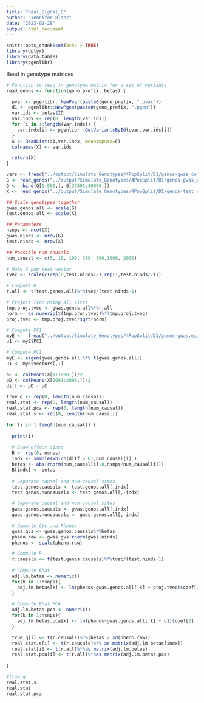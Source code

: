 ```yaml
---
title: "Real_Signal_D"
author: "Jennifer Blanc"
date: "2023-02-28"
output: html_document
---
```


```r
knitr::opts_chunk$set(echo = TRUE)
library(dplyr)
library(data.table)
library(pgenlibr)
```

Read in genotype matrices 
```r
# Function to read in genotype matrix for a set of variants
read_genos <- function(geno_prefix, betas) {

  pvar <- pgenlibr::NewPvar(paste0(geno_prefix, ".pvar"))
  d1 <- pgenlibr::NewPgen(paste0(geno_prefix, ".pgen"))
  var.ids <- betas$ID
  var.indx <- rep(0, length(var.ids))
  for (i in 1:length(var.indx)) {
    var.indx[i] <- pgenlibr::GetVariantsById(pvar,var.ids[i])
  }
  X <- ReadList(d1,var.indx, meanimpute=F)
  colnames(X) <- var.ids

  return(X)
}

vars <- fread("../output/Simulate_Genotypes/4PopSplit/D1/genos-gwas_common.pvar", skip = 200)
G <- read_genos("../output/Simulate_Genotypes/4PopSplit/D1/genos-gwas_common", vars)
G <- rbind(G[1:500,], G[39501:40000,])
X <- read_genos("../output/Simulate_Genotypes/4PopSplit/D1/genos-test_common", vars)
```


```r
## Scale genotypes together 
gwas.genos.all <- scale(G)
test.genos.all <- scale(X)

## Parameters 
nsnps <- ncol(X)
gwas.ninds <- nrow(G)
test.ninds <- nrow(X)

## Possible num causals 
num_causal <- c(5, 10, 100, 300, 500,1000, 2000)

# Make 2 pop test vector
tvec <- scale(c(rep(0,test.ninds/2),rep(1,test.ninds/2)))

# Compute R 
r.all <- t(test.genos.all)%*%tvec/(test.ninds-1)

# Project Tvec using all sites
tmp.proj.tvec <- gwas.genos.all%*%r.all
norm <- as.numeric(t(tmp.proj.tvec)%*%tmp.proj.tvec)
proj.tvec <- tmp.proj.tvec/sqrt(norm)

# Compute PC1 
myE <-  fread("../output/Simulate_Genotypes/4PopSplit/D1/genos-gwas.eigenvec")
u1 <- myE$PC1

# Compute PC1 
myE <- eigen(gwas.genos.all %*% t(gwas.genos.all))
u1 <- myE$vectors[,1]

pC <- colMeans(X[1:1000,])/2
pD <- colMeans(X[1001:2000,])/2
diff <- pD - pC

true_q <- rep(0, length(num_causal))
real.stat <- rep(0, length(num_causal))
real.stat.pca <- rep(0, length(num_causal))
real.stat.s <- rep(0, length(num_causal))
```



```r
for (i in 1:length(num_causal)) {
  
  print(i)
  
  # Draw effect sizes
  B <- rep(0, nsnps)
  indx <- sample(which(diff > 0),num_causal[i] )
  betas <- abs(rnorm(num_causal[i],0,nsnps/num_causal[i]))
  B[indx] <- betas
  
  # Separate causal and non-causal sites
  test.genos.causals <- test.genos.all[,indx]
  test.genos.noncausals <- test.genos.all[,-indx]

  # Separate causal and non-causal sites
  gwas.genos.causals <- gwas.genos.all[,indx]
  gwas.genos.noncausals <- gwas.genos.all[,-indx]

  # Compute GVs and Phenos 
  gwas.gvs <- gwas.genos.causals%*%betas
  pheno.raw <- gwas.gvs+rnorm(gwas.ninds)
  phenos <- scale(pheno.raw)

  # Compute R 
  r.causals <- t(test.genos.causals)%*%tvec/(test.ninds-1)
  
  # Compute Bhat
  adj.lm.betas <- numeric()
  for(k in 1:nsnps){
    adj.lm.betas[k] <- lm(phenos~gwas.genos.all[,k] + proj.tvec)$coef[2]
  }

  # Compute Bhat PCA 
  adj.lm.betas.pca <- numeric()
  for(k in 1:nsnps){
    adj.lm.betas.pca[k] <- lm(phenos~gwas.genos.all[,k] + u1)$coef[2]
  }

  true_q[i] <- t(r.causals)%*%(betas / sd(pheno.raw))
  real.stat.s[i] <- t(r.causals)%*% as.matrix(adj.lm.betas[indx])
  real.stat[i] <- t(r.all)%*%as.matrix(adj.lm.betas)
  real.stat.pca[i] <- t(r.all)%*%as.matrix(adj.lm.betas.pca)
  
}
```

```r
#true_q
real.stat.s
real.stat
real.stat.pca
```

